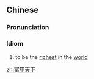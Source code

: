 ==Chinese==
{{zh-forms|type=112}}

===Pronunciation===
{{zh-pron
|m=fùjiǎ tiānxià
|cat=id
}}

===Idiom===
{{zh-idiom}}

# to be the [[richest]] in the [[world]]

[[zh:富甲天下]]